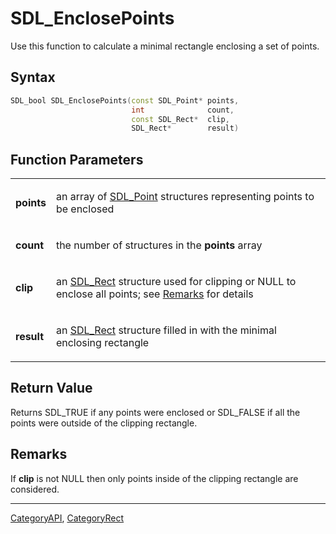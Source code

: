 
= SDL_EnclosePoints =
Use this function to calculate a minimal rectangle enclosing a set of points.


== Syntax ==
<syntaxhighlight lang='c++'>
SDL_bool SDL_EnclosePoints(const SDL_Point* points,
                           int              count,
                           const SDL_Rect*  clip,
                           SDL_Rect*        result)
</syntaxhighlight>

== Function Parameters ==
{|
|'''points'''
|an array of [[SDL_Point]] structures representing points to be enclosed
|-
|'''count'''
|the number of structures in the '''points''' array
|-
|'''clip'''
|an [[SDL_Rect]] structure used for clipping or NULL to enclose all points; see [[#Remarks|Remarks]] for details
|-
|'''result'''
|an [[SDL_Rect]] structure filled in with the minimal enclosing rectangle
|}


== Return Value ==
Returns SDL_TRUE if any points were enclosed or SDL_FALSE if all the points were outside of the clipping rectangle.

== Remarks ==
If '''clip''' is not NULL then only points inside of the clipping rectangle are considered.

----
[[CategoryAPI]], [[CategoryRect]]
